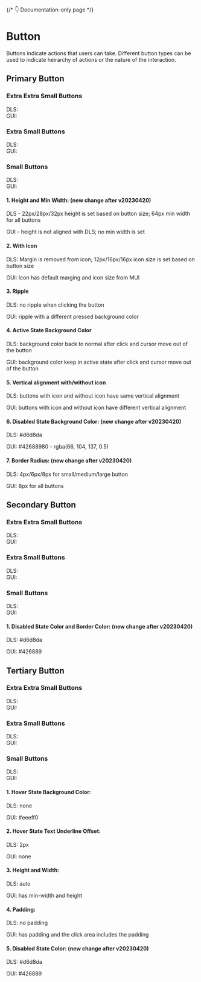 <style>
  {`
    .flex {
      display: flex;
      align-items: center;
      gap: 16px;
    }
 `}
</style>



{/* 👇 Documentation-only page */}

<Meta title="Button Overview" />

# Button

Buttons indicate actions that users can take. Different button types can be used to indicate heirarchy of actions or the nature of the interaction.

## Primary Button

### Extra Extra Small Buttons

<Canvas>
  <div>
    <div class="flex">
      DLS:
      <Story of={ButtonStories.PrimarySmall} />
      <Story of={ButtonStories.PrimarySmallDisable} />
      <Story of={ButtonStories.PrimarySmallLeadingIcon} />
      <Story of={ButtonStories.PrimarySmallTrailingIcon} />
    </div>
    <div class="flex">
      GUI:
      <Story of={ButtonGUIStories.PrimarySmall} />
      <Story of={ButtonGUIStories.PrimarySmallDisable} />
      <Story of={ButtonGUIStories.PrimarySmallLeadingIcon} />
      <Story of={ButtonGUIStories.PrimarySmallTrailingIcon} />
    </div>
  </div>
</Canvas>

### Extra Small Buttons

<Canvas>
  <div>
    <div class="flex">
      DLS:
      <Story of={ButtonStories.PrimaryMedium} />
      <Story of={ButtonStories.PrimaryMediumDisable} />
      <Story of={ButtonStories.PrimaryMediumLeadingIcon} />
      <Story of={ButtonStories.PrimaryMediumTrailingIcon} />
    </div>
    <div class="flex">
      GUI:
      <Story of={ButtonGUIStories.PrimaryMedium} />
      <Story of={ButtonGUIStories.PrimaryMediumDisable} />
      <Story of={ButtonGUIStories.PrimaryMediumLeadingIcon} />
      <Story of={ButtonGUIStories.PrimaryMediumTrailingIcon} />
    </div>
  </div>
</Canvas>

### Small Buttons

<Canvas>
  <div>
    <div class="flex">
      DLS:
      <Story of={ButtonStories.PrimaryLarge} />
      <Story of={ButtonStories.PrimaryLargeDisable} />
      <Story of={ButtonStories.PrimaryLargeLeadingIcon} />
      <Story of={ButtonStories.PrimaryLargeTrailingIcon} />
    </div>
    <div class="flex">
      GUI:
      <Story of={ButtonGUIStories.PrimaryLarge} />
      <Story of={ButtonGUIStories.PrimaryLargeDisable} />
      <Story of={ButtonGUIStories.PrimaryLargeLeadingIcon} />
      <Story of={ButtonGUIStories.PrimaryLargeTrailingIcon} />
    </div>
  </div>
</Canvas>

#### 1. Height and Min Width: (new change after v20230420)

DLS - 22px/28px/32px height is set based on button size; 64px min width for all buttons

GUI - height is not aligned with DLS; no min width is set

#### 2. With Icon

DLS: Margin is removed from icon; 12px/16px/16px icon size is set based on button size

GUI: Icon has default marging and icon size from MUI

#### 3. Ripple

DLS: no ripple when clicking the button

GUI: ripple with a different pressed background color

#### 4. Active State Background Color

DLS: background color back to normal after click and cursor move out of the button

GUI: background color keep in active state after click and cursor move out of the button

#### 5. Vertical alignment with/without icon

DLS: buttons with icon and without icon have same vertical alignment

GUI: buttons with icon and without icon have different vertical alignment

#### 6. Disabled State Background Color: (new change after v20230420)

DLS: #d6d8da

GUI: #42688980 - rgba(66, 104, 137, 0.5)

#### 7. Border Radius: (new change after v20230420)

DLS: 4px/6px/8px for small/medium/large button

GUI: 8px for all buttons

## Secondary Button

### Extra Extra Small Buttons

<Canvas>
  <div>
    <div class="flex">
      DLS:
      <Story of={ButtonStories.SecondarySmall} />
      <Story of={ButtonStories.SecondarySmallDisable} />
      <Story of={ButtonStories.SecondarySmallLeadingIcon} />
      <Story of={ButtonStories.SecondarySmallTrailingIcon} />
    </div>
    <div class="flex">
      GUI:
      <Story of={ButtonGUIStories.SecondarySmall} />
      <Story of={ButtonGUIStories.SecondarySmallDisable} />
      <Story of={ButtonGUIStories.SecondarySmallLeadingIcon} />
      <Story of={ButtonGUIStories.SecondarySmallTrailingIcon} />
    </div>
  </div>
</Canvas>

### Extra Small Buttons

<Canvas>
  <div>
    <div class="flex">
      DLS:
      <Story of={ButtonStories.SecondaryMedium} />
      <Story of={ButtonStories.SecondaryMediumDisable} />
      <Story of={ButtonStories.SecondaryMediumLeadingIcon} />
      <Story of={ButtonStories.SecondaryMediumTrailingIcon} />
    </div>
    <div class="flex">
      GUI:
      <Story of={ButtonGUIStories.SecondaryMedium} />
      <Story of={ButtonGUIStories.SecondaryMediumDisable} />
      <Story of={ButtonGUIStories.SecondaryMediumLeadingIcon} />
      <Story of={ButtonGUIStories.SecondaryMediumTrailingIcon} />
    </div>
  </div>
</Canvas>

### Small Buttons

<Canvas>
  <div>
    <div class="flex">
      DLS:
      <Story of={ButtonStories.SecondaryLarge} />
      <Story of={ButtonStories.SecondaryLargeDisable} />
      <Story of={ButtonStories.SecondaryLargeLeadingIcon} />
      <Story of={ButtonStories.SecondaryLargeTrailingIcon} />
    </div>
    <div class="flex">
      GUI:
      <Story of={ButtonGUIStories.SecondaryLarge} />
      <Story of={ButtonGUIStories.SecondaryLargeDisable} />
      <Story of={ButtonGUIStories.SecondaryLargeLeadingIcon} />
      <Story of={ButtonGUIStories.SecondaryLargeTrailingIcon} />
    </div>
  </div>
</Canvas>

#### 1. Disabled State Color and Border Color: (new change after v20230420)

DLS: #d6d8da

GUI: #426889

## Tertiary Button

### Extra Extra Small Buttons

<Canvas>
  <div>
    <div class="flex">
      DLS:
      <Story of={ButtonStories.TertiarySmall} />
      <Story of={ButtonStories.TertiarySmallDisable} />
      <Story of={ButtonStories.TertiarySmallLeadingIcon} />
      <Story of={ButtonStories.TertiarySmallTrailingIcon} />
    </div>
    <div class="flex">
      GUI:
      <Story of={ButtonGUIStories.TertiarySmall} />
      <Story of={ButtonGUIStories.TertiarySmallDisable} />
      <Story of={ButtonGUIStories.TertiarySmallLeadingIcon} />
      <Story of={ButtonGUIStories.TertiarySmallTrailingIcon} />
    </div>
  </div>
</Canvas>

### Extra Small Buttons

<Canvas>
  <div>
    <div class="flex">
      DLS:
      <Story of={ButtonStories.TertiaryMedium} />
      <Story of={ButtonStories.TertiaryMediumDisable} />
      <Story of={ButtonStories.TertiaryMediumLeadingIcon} />
      <Story of={ButtonStories.TertiaryMediumTrailingIcon} />
    </div>
    <div class="flex">
      GUI:
      <Story of={ButtonGUIStories.TertiaryMedium} />
      <Story of={ButtonGUIStories.TertiaryMediumDisable} />
      <Story of={ButtonGUIStories.TertiaryMediumLeadingIcon} />
      <Story of={ButtonGUIStories.TertiaryMediumTrailingIcon} />
    </div>
  </div>
</Canvas>

### Small Buttons

<Canvas>
  <div>
    <div class="flex">
      DLS:
      <Story of={ButtonStories.TertiaryLarge} />
      <Story of={ButtonStories.TertiaryLargeDisable} />
      <Story of={ButtonStories.TertiaryLargeLeadingIcon} />
      <Story of={ButtonStories.TertiaryLargeTrailingIcon} />
    </div>
    <div class="flex">
      GUI:
      <Story of={ButtonGUIStories.TertiaryLarge} />
      <Story of={ButtonGUIStories.TertiaryLargeDisable} />
      <Story of={ButtonGUIStories.TertiaryLargeLeadingIcon} />
      <Story of={ButtonGUIStories.TertiaryLargeTrailingIcon} />
    </div>
  </div>
</Canvas>

#### 1. Hover State Background Color:

DLS: none

GUI: #eeeff0

#### 2. Hover State Text Underline Offset:

DLS: 2px

GUI: none

#### 3. Height and Width:

DLS: auto

GUI: has min-width and height

#### 4. Padding:

DLS: no padding

GUI: has padding and the click area includes the padding

#### 5. Disabled State Color: (new change after v20230420)

DLS: #d6d8da

GUI: #426889
